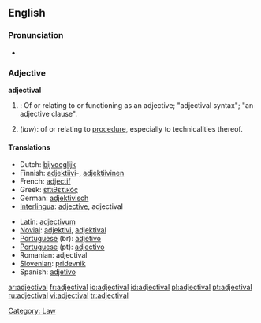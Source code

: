 ==English==

===Pronunciation===
*{{audio|en-us-adjectival.ogg|Audio (US)}}


===Adjective===
'''adjectival'''

# {{grammar}}: Of or relating to or functioning as an adjective; "adjectival syntax"; "an adjective clause".
#(''law''): of or relating to [[procedure]], especially to technicalities thereof.
[[Category: Law]]

====Translations====
{{top}}
*Dutch: [[bijvoeglijk]]
*Finnish: [[adjektiivi]]-, [[adjektiivinen]]
*French: [[adjectif]]
*Greek: [[επιθετικός]]
*German: [[adjektivisch]]
*[[Interlingua]]: [[adjective]], adjectival
{{mid}}
*Latin: [[adjectivum]]
*[[Novial]]: [[adjektivi]], [[adjektival]]
*[[Portuguese]] (br): [[adjetivo]]
*[[Portuguese]] (pt): [[adjectivo]]
*Romanian: adjectival
*[[Slovenian]]: [[pridevnik]]
*Spanish: [[adjetivo]]
{{bottom}}

[[ar:adjectival]]
[[fr:adjectival]]
[[io:adjectival]]
[[id:adjectival]]
[[pl:adjectival]]
[[pt:adjectival]]
[[ru:adjectival]]
[[vi:adjectival]]
[[tr:adjectival]]